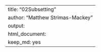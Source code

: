 ---
title: "02Subsetting"
author: "Matthew Strimas-Mackey"
output:
  html_document:
    keep_md: yes
---